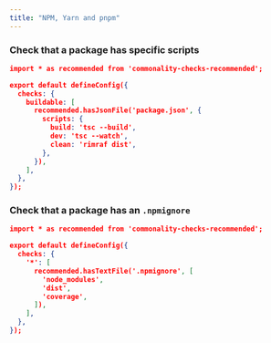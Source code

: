 ```yaml
---
title: "NPM, Yarn and pnpm"
---
```


### Check that a package has specific scripts

```json .commonality/config.json
import * as recommended from 'commonality-checks-recommended';

export default defineConfig({
  checks: {
    buildable: [
      recommended.hasJsonFile('package.json', {
        scripts: {
          build: 'tsc --build',
          dev: 'tsc --watch',
          clean: 'rimraf dist',
        },
      }),
    ],
  },
});
```

### Check that a package has an `.npmignore`

```json .commonality/config.json
import * as recommended from 'commonality-checks-recommended';

export default defineConfig({
  checks: {
    '*': [
      recommended.hasTextFile('.npmignore', [
        'node_modules',
        'dist',
        'coverage',
      ]),
    ],
  },
});
```
